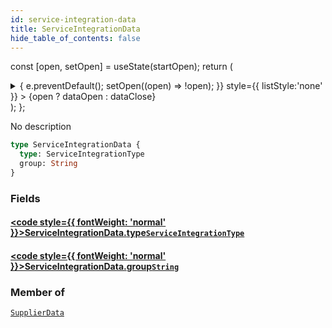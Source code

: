 ```yaml
---
id: service-integration-data
title: ServiceIntegrationData
hide_table_of_contents: false
---
```






const [open, setOpen] = useState(startOpen);
return (
<details {...(open ? { open: true } : {})} className="details" style={{ border:'none', boxShadow:'none', background:'var(--ifm-background-color)' }}>
<summary
onClick={(e) => {
e.preventDefault();
setOpen((open) => !open);
}}
style={{ listStyle:'none' }} >
{open ? dataOpen : dataClose}
</summary>
{open && children}
</details>
);
};

No description

```graphql
type ServiceIntegrationData {
  type: ServiceIntegrationType
  group: String
}
```

### Fields

#### [<code style={{ fontWeight: 'normal' }}>ServiceIntegrationData.<b>type</b></code>](#)<Bullet />[`ServiceIntegrationType`](/api/enums/service-integration-type) <Badge class="badge badge--secondary" text="enum"/>

>

#### [<code style={{ fontWeight: 'normal' }}>ServiceIntegrationData.<b>group</b></code>](#)<Bullet />[`String`](/api/scalars/string) <Badge class="badge badge--secondary" text="scalar"/>

>

### Member of

[`SupplierData`](/api/objects/supplier-data) <Badge class="badge badge--secondary" text="object"/>
